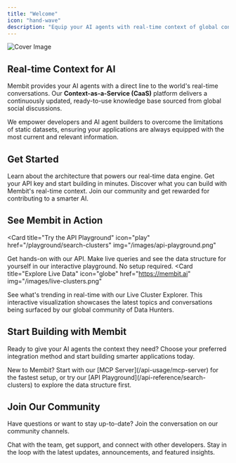 ```yaml
---
title: "Welcome"
icon: "hand-wave"
description: "Equip your AI agents with real-time context of global conversations."
---
```


<img
  src="/images/cover/welcome.png"
  alt="Cover Image"
  className="rounded-lg"
  noZoom
/>

## Real-time Context for AI

Membit provides your AI agents with a direct line to the world's real-time conversations. Our **Context-as-a-Service (CaaS)** platform delivers a continuously updated, ready-to-use knowledge base sourced from global social discussions.

We empower developers and AI agent builders to overcome the limitations of static datasets, ensuring your applications are always equipped with the most current and relevant information.

## Get Started

<CardGroup cols={2}>
  <Card title="How Membit Works" icon="microchip" href="/how-membit-works">
    Learn about the architecture that powers our real-time data engine.
  </Card>
  <Card title="Get Your API Key" icon="key" href="/access-and-auth">
    Get your API key and start building in minutes.
  </Card>
  <Card title="Explore Use Cases" icon="sparkle" href="/use-cases">
    Discover what you can build with Membit's real-time context.
  </Card>
  <Card
    title="Become a Data Hunter"
    icon="user-plus"
    href="/data-hunters/browser-extension"
  >
    Join our community and get rewarded for contributing to a smarter AI.
  </Card>
</CardGroup>

## See Membit in Action

<Card
  title="Try the API Playground"
  icon="play"
  href="/playground/search-clusters"
  img="/images/api-playground.png"
>
  Get hands-on with our API. Make live queries and see the data structure for
  yourself in our interactive playground. No setup required.
</Card>
<Card
  title="Explore Live Data"
  icon="globe"
  href="https://membit.ai"
  img="/images/live-clusters.png"
>
  See what's trending in real-time with our Live Cluster Explorer. This
  interactive visualization showcases the latest topics and conversations being
  surfaced by our global community of Data Hunters.
</Card>

## Start Building with Membit

Ready to give your AI agents the context they need? Choose your preferred integration method and start building smarter applications today.

<Tip>
  New to Membit? Start with our [MCP Server](/api-usage/mcp-server) for the
  fastest setup, or try our [API Playground](/api-reference/search-clusters) to
  explore the data structure first.
</Tip>

<CardGroup cols={3}>
  <Card
    title="MCP Server"
    icon="/images/icons/mcp.svg"
    href="/api-usage/mcp-server"
    horizontal
  />
  <Card
    title="Python"
    icon="/images/icons/python.svg"
    href="/api-usage/python"
    horizontal
  />
  <Card
    title="TypeScript"
    icon="/images/icons/typescript.svg"
    href="/api-usage/typescript"
    horizontal
  />
  <Card
    title="n8n"
    icon="/images/icons/n8n.svg"
    href="/integrations/no-code-agent-frameworks/n8n"
    horizontal
  />
  <Card
    title="Gumloop"
    icon="/images/icons/gumloop.svg"
    href="/integrations/no-code-agent-frameworks/gumloop"
    horizontal
  />
  <Card
    title="Flowise"
    icon="/images/icons/flowise.png"
    href="/integrations/no-code-agent-frameworks/flowise"
    horizontal
  />
  <Card
    title="Langflow"
    icon="/images/icons/langflow.svg"
    href="/integrations/no-code-agent-frameworks/langflow"
    horizontal
  />
  <Card
    title="Cursor"
    icon="/images/icons/cursor.png"
    href="/integrations/no-code-agent-frameworks/cursor"
    horizontal
  />
  <Card
    title="CrewAI"
    icon="/images/icons/crewai.svg"
    href="/integrations/python-agent-framework/crewai"
    horizontal
  />
  <Card
    title="LangChain"
    icon="/images/icons/langchain.svg"
    href="/integrations/python-agent-framework/langchain"
    horizontal
  />
  <Card
    title="LlamaIndex"
    icon="/images/icons/llamaindex.png"
    href="/integrations/python-agent-framework/llamaindex"
    horizontal
  />
  <Card
    title="Autogen"
    icon="/images/icons/autogen.png"
    href="/integrations/python-agent-framework/autogen"
    horizontal
  />
  <Card
    title="Mastra"
    icon="/images/icons/mastra.svg"
    href="/integrations/typescript-agent-framework/mastra"
    horizontal
  />
  <Card
    title="Voltagent"
    icon="/images/icons/voltagent.png"
    href="/integrations/typescript-agent-framework/voltagent"
    horizontal
  />
</CardGroup>

## Join Our Community

Have questions or want to stay up-to-date? Join the conversation on our community channels.

<CardGroup cols={2}>
  <Card
    title="Join our Discord"
    icon="discord"
    href="https://discord.bandprotocol.com"
  >
    Chat with the team, get support, and connect with other developers.
  </Card>
  <Card title="Follow us on X" icon="twitter" href="https://x.com/membit_ai">
    Stay in the loop with the latest updates, announcements, and featured
    insights.
  </Card>
</CardGroup>
